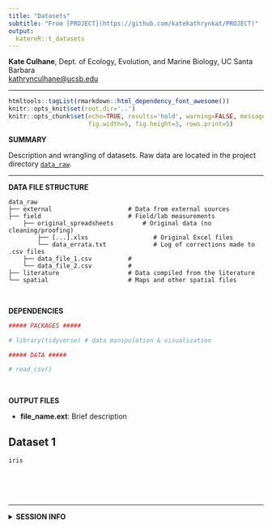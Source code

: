 ```yaml
---
title: "Datasets"
subtitle: "From [PROJECT](https://github.com/katekathrynkat/PROJECT)"
output:
  katereR::t_datasets
---
```


**Kate Culhane**, Dept. of Ecology, Evolution, and Marine Biology, UC Santa Barbara  
[kathrynculhane@ucsb.edu](kathrynculhane@ucsb.edu)
[<i class="fa fa-github"></i>](https://github.com/katekathrynkat/)
[<i class="fa fa-twitter"></i>](https://twitter.com/katekathrynkat/)

***

```r
htmltools::tagList(rmarkdown::html_dependency_font_awesome())
knitr::opts_knit$set(root.dir='..')
knitr::opts_chunk$set(echo=TRUE, results='hold', warning=FALSE, message=FALSE,
                      fig.width=5, fig.height=3, rows.print=5)
```

<div class = "summary">

**SUMMARY**

Description and wrangling of datasets. Raw data are located in the project directory [`data_raw`](https://github.com/katekathrynkat/PROJECT/tree/master/data_raw/).

</div>

***

**DATA FILE STRUCTURE**

    data_raw
    ├── external                     # Data from external sources
    ├── field                        # Field/lab measurements
        ├── original_spreadsheets        # Original data (no cleaning/proofing)
            ├── [...].xlxs                  # Original Excel files
            └── data_errata.txt             # Log of corrections made to .csv files
        ├── data_file_1.csv          # 
        └── data_file_2.csv          # 
    ├── literature                   # Data compiled from the literature
    └── spatial                      # Maps and other spatial files

<br>

**DEPENDENCIES**

```r

##### PACKAGES #####

# library(tidyverse) # data manipulation & visualization

##### DATA #####

# read_csv()

```

<br>

**OUTPUT FILES**

- **file_name.ext**: Brief description

## Dataset 1

<div style='width:300px'>
```r

iris

```
</div>

<br>
<br>
<br>

***

<details><summary>**SESSION INFO**</summary>
```r
devtools::session_info()
```
</details>
